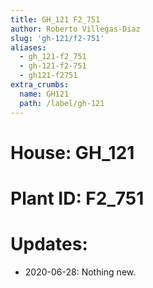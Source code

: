```yaml
---
title: GH_121 F2_751
author: Roberto Villegas-Diaz
slug: 'gh-121/f2-751'
aliases:
  - gh_121-f2_751
  - gh-121-f2-751
  - gh121-f2751
extra_crumbs:
  name: GH121
  path: /label/gh-121
---
```


# **House**: GH_121
# **Plant ID**: F2_751
# **Updates**: 
 - 2020-06-28: Nothing new.
